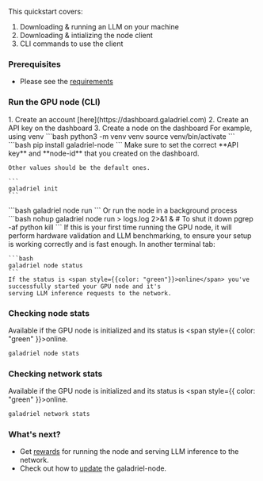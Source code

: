 This quickstart covers:

1. Downloading & running an LLM on your machine
2. Downloading & intializing the node client
3. CLI commands to use the client

### Prerequisites

* Please see the [requirements](requirements)

### Run the GPU node (CLI)

<Steps>
  <Step title="Sign up">
    1. Create an account [here](https://dashboard.galadriel.com)
    2. Create an API key on the dashboard
    3. Create a node on the dashboard
  </Step>
  <Step title="Create a virtual environment">
    For example, using venv
    ```bash
    python3 -m venv venv
    source venv/bin/activate
    ```
  </Step>
  <Step title="Install galadriel">
    ```bash
    pip install galadriel-node
    ```
  </Step>
  <Step title="Setup the environment">
    Make sure to set the correct **API key** and **node-id** that you created on the dashboard.

    Other values should be the default ones.

    ```
    galadriel init
    ```
  </Step>
  <Step title="Run the node">
    ```bash
    galadriel node run
    ```
    Or run the node in a background process
    ```bash
    nohup galadriel node run > logs.log 2>&1 &
    # To shut it down
    pgrep -af python
    kill <PID>
    ```
    If this is your first time running the GPU node, it will perform hardware validation
    and LLM benchmarking, to ensure your setup is working correctly and is fast enough.
  </Step>
  <Step title="Check node status">
    In another terminal tab:

    ```bash
    galadriel node status
    ```
    If the status is <span style={{color: "green"}}>online</span> you've successfully started your GPU node and it's
    serving LLM inference requests to the network.

  </Step>

</Steps>

### Checking node stats

Available if the GPU node is initialized and its status is <span style={{ color: "green" }}>online</span>.
```bash
galadriel node stats
```

### Checking network stats

Available if the GPU node is initialized and its status is <span style={{ color: "green" }}>online</span>.
```bash
galadriel network stats
```


### What's next?

* Get [rewards](incentives) for running the node and serving LLM inference to the network.
* Check out how to [update](update-node) the galadriel-node.